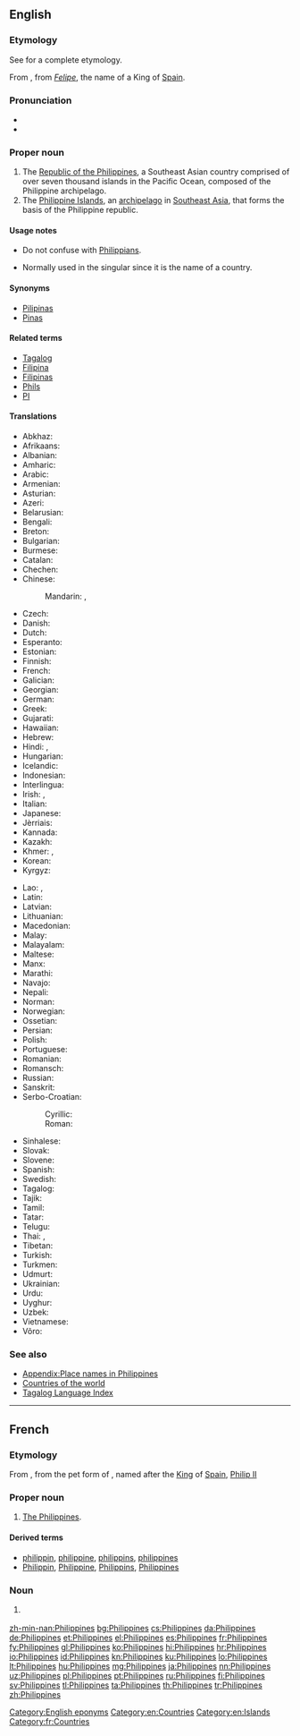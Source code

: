 {{also|philippines}}
==English==

===Etymology===
See {{pedia|Name of the Philippines}} for a complete etymology.

From {{etyl|es|en}} {{term|Filipinas|lang=es}}, from ''[[Felipe]]'', the name of a King of [[Spain]].

===Pronunciation===
* {{IPA|/ˈfɪlɪpinz/|/ˈfɪləpinz/}}
* {{audio|En-us-Philippines.ogg|Audio (US)}}

===Proper noun===
{{wikipedia}}
{{en-proper noun|head=the Philippines}}

# The [[Republic of the Philippines]], a Southeast Asian country comprised of over seven thousand islands in the Pacific Ocean, composed of the Philippine archipelago.
# The [[Philippine Islands]], an [[archipelago]] in [[Southeast Asia]], that forms the basis of the Philippine republic.

====Usage notes====
* Do not confuse with [[Philippians]].
* {{sense|country}} Normally used in the singular since it is the name of a country.

====Synonyms====
* [[Pilipinas]]
* [[Pinas]]

====Related terms====
* [[Tagalog]]
* [[Filipina]]
* [[Filipinas]]
* [[Phils]]
* [[PI]]

====Translations====
{{trans-top|Republic of the Philippines}}
* Abkhaz: {{t|ab|Филипинқәа|tr=Filipinķwa|sc=Cyrl}}
* Afrikaans: {{t|af|Filippyne}}
* Albanian: {{t|sq|Filipinet}}
* Amharic: {{t|am|ፊሊፒንስ|sc=Ethi}}
* Arabic: {{t|ar|الفلبين|m|tr=al-filibīn}}
* Armenian: {{t|hy|Ֆիլիպիններ|tr=Filipinner}}
* Asturian: {{t+|ast|Filipines|f-p}}
* Azeri: {{t+|az|Filippin}}
* Belarusian: {{t|be|Філіпіны|f-p|tr=Filipíny}}
* Bengali: {{t|bn|ফিলিপাইন|tr=philipa'in|sc=Beng}}
* Breton: {{t|br|Filipinez}}
* Bulgarian: {{t+|bg|Филипини|p|tr=Filipíni|sc=Cyrl}}
* Burmese: {{t|my|ဖိလစ်ပိုင်နိုင်ငံ|sc=Mymr}}
* Catalan: {{t+|ca|Filipines|f-p}}
* Chechen: {{t|ce|Филиппин|tr=Filippin}}
* Chinese:
*: Mandarin: {{t+|cmn|菲律賓|sc=Hani}}, {{t+|cmn|菲律宾|tr=Fēilùbīn|sc=Hani}}
* Czech: {{t+|cs|Filipíny|f-p}}
* Danish: {{t+|da|Filippinerne}}
* Dutch: {{t+|nl|Filipijnen|p}}
* Esperanto: {{t|eo|Tagalogj|p}}
* Estonian: {{t+|et|Filipiinid}}
* Finnish: {{t+|fi|Filippiinit|p}}
* French: {{t+|fr|Philippines|f-p}}
* Galician: {{t+|gl|Filipinas|f-p}}
* Georgian: {{t|ka|ფილიპინები|tr=p’ilipinebi|sc=Geor}}
* German: {{t+|de|Philippinen|p}}
* Greek: {{t+|el|Φιλιππίνες|tr=Philippínes}}
* Gujarati: {{t|gu|ફીલીપાઈન્સ|tr=phīlīpā'īns|sc=Gujr}}
* Hawaiian: {{t|haw|ʻĀina Pilipino}}
* Hebrew: {{t|he|הפיליפינים|p|tr=ha-filipinim}}
* Hindi: {{t+|hi|फ़िलीपीन्स|tr=filīpīns|sc=Deva}}, {{t|hi|फिलीपिंस|tr=philīpins|sc=Deva}}
* Hungarian: {{t+|hu|Fülöp-szigetek|p}}
* Icelandic: {{t+|is|Filippseyjar|f-p}}
* Indonesian: {{t|id|Filipina}}
* Interlingua: {{t|ia|Philippinas}}
* Irish: {{t|ga|Oileáin Fhilipíneacha|alt=Na hOileáin Fhilipíneacha|m-p}}, {{t|ga|Poblacht na nOileán Filipíneach|f}}
* Italian: {{t|it|Filippine|f-p}}
* Japanese: {{t+|ja|フィリピン|tr=Firipin}}
* Jèrriais: {{t|roa-jer|Ph'lippinnes|f-p}}
* Kannada: {{t+|kn|ಫಿಲಿಪ್ಪೀನ್ಸ್|tr=philippīns|sc=Knda}}
* Kazakh: {{t|kk|Филиппиндер|tr=Fïlïppïnder|sc=Cyrl}}
* Khmer: {{t|km|ហ្វីលីព្ពីន|sc=Khmr|tr=fiiliippiin}}, {{t|km|ហ្វីលីពីន|sc=Khmr|tr=fiiliipiin}}
* Korean: {{t+|ko|필리핀|tr=Pillipin|sc=Hang}}
* Kyrgyz: {{t|ky|Филиппиндер|tr=Filippinder|sc=Cyrl}}
{{trans-mid}}
* Lao: {{t+|lo|ຟິລິບປິນ|tr=filippin|sc=Laoo}}, {{t|lo|ປະເທດຟິລິບປິນ|tr=patheet filippin|sc=Laoo}}
* Latin: {{t+|la|Philippinae|f-p}}
* Latvian: {{t|lv|Filipīnas}}
* Lithuanian: {{t+|lt|Filipinai}}
* Macedonian: {{t|mk|Филипини|f-p|tr=Filipíni}}
* Malay: {{t|ms|Filipina}}
* Malayalam: {{t|ml|ഫിലിപ്പീൻസ്|sc=Mlym}}
* Maltese: {{t|mt|Filippini|alt=il-Filippini}}
* Manx: {{t|gv|Ellanyn Philippeenagh|alt=Ny hEllanyn Philippeenagh|m-p}}
* Marathi: {{t|mr|फिलिपाईन्स|tr=philipā'īns|sc=Deva}}
* Navajo: {{t|nv|Kéyah Dańlíinii}}
* Nepali: {{t|ne|फिलिपिन्स|tr=philipins|sc=Deva}}
* Norman: {{t|roa-nor|Îles Phelippènes|f-p}}
* Norwegian: {{t+|no|Filippinene}}
* Ossetian: {{t|os|Филиппинтӕ|tr=Filippintæ|sc=Cyrl}}
* Persian: {{t+|fa|فیلیپین|tr=Filipin}}
* Polish: {{t+|pl|Filipiny|p}}
* Portuguese: {{t+|pt|Filipinas|f-p}}
* Romanian: {{t|ro|Filipine|f-p}}
* Romansch: {{t|rm|Filippinas|f-p}}
* Russian: {{t+|ru|Филиппины|f-p|tr=Filippíny}}
* Sanskrit: {{t|sa|फिलिपीन्स|tr=philipīnsa|sc=Deva}}
* Serbo-Croatian:
*: Cyrillic: {{t|sh|Филипи́ни|m-p|sc=Cyrl}}
*: Roman: {{t|sh|Filipíni|m-p}}
* Sinhalese: {{t|si|පිලිපීනය|tr=pilipīnaya|sc=Sinh}}
* Slovak: {{t|sk|Filipíny|f-p}}
* Slovene: {{t|sl|Filipíni|m-p}}
* Spanish: {{t+|es|Filipinas|f-p}}
* Swedish: {{t+|sv|Filippinerna}}
* Tagalog: {{t+|tl|Pilipinas}}
* Tajik: {{t|tg|Филиппин|tr=Filippin|sc=Cyrl}}
* Tamil: {{t|ta|பிலிப்பீன்சு|tr=pilippīṉcu|sc=Taml}}
* Tatar: {{t|tt|Филиппиннар|tr=Filippinnar|sc=Cyrl}}
* Telugu: {{t+|te|ఫిలిప్పీన్స్|tr=philippīns|sc=Telu}}
* Thai: {{t+|th|ฟิลิปปินส์|tr=fílípbpin}}, {{t|th|ประเทศฟิลิปปินส์|tr=bpràtâyt fílípbpin|sc=Thai}}
* Tibetan: {{t|bo|ཧྥི་ལི་པིན|alt=ཧྥི་ལི་པིན།|sc=Tibt|tr=phi li pin}}
* Turkish: {{t+|tr|Filipinler|p}}
* Turkmen: {{t|tk|Filippinler}}
* Udmurt: {{t|udm|Филиппинъёс|tr=Filippinʺjos}}
* Ukrainian: {{t+|uk|Філіппіни|f-p|tr=Filippíny}}
* Urdu: {{t|ur|فلپائن|tr=filipāʾin|sc=ur-Arab}}
* Uyghur: {{t|ug|فىلىپپىن|tr=filippin|sc=ug-Arab}}
* Uzbek: {{t+|uz|Filippin}}
* Vietnamese: {{t|vi|Philippines}}
* Võro: {{t|vro|Filipiiniq}}
{{trans-bottom}}

===See also===
* [[Appendix:Place names in Philippines]]
* [[Appendix:Countries of the world|Countries of the world]]
* [[Index:Tagalog|Tagalog Language Index]]

[[Category:English eponyms]]
[[Category:en:Countries]]
[[Category:en:Islands]]

----

==French==

===Etymology===
{{suffix|Philippe|in|e|s|lang=fr}} From {{etyl|es|fr}} {{term|Filipinas|lang=es}}, from the pet form of {{term|Filipe|lang=es|tr=French: [[Philippe]]|gloss=[[Philip]]}}, named after the [[king|King]] of [[Spain]], [[w:Philip II of Spain|Philip II]]

===Proper noun===
{{fr-proper noun}} {{g|f-p|lang=fr}}

# [[#English|The Philippines]].

====Derived terms====
* [[philippin]], [[philippine]], [[philippins]], [[philippines]]
* [[Philippin]], [[Philippine]], [[Philippins]], [[#French|Philippines]]

===Noun===
{{head|fr|plural|g=f-p}}

# {{plural of|Philippine|lang=fr}} {{feminine of|Philippins|lang=fr}}

[[Category:fr:Countries]]

[[zh-min-nan:Philippines]]
[[bg:Philippines]]
[[cs:Philippines]]
[[da:Philippines]]
[[de:Philippines]]
[[et:Philippines]]
[[el:Philippines]]
[[es:Philippines]]
[[fr:Philippines]]
[[fy:Philippines]]
[[gl:Philippines]]
[[ko:Philippines]]
[[hi:Philippines]]
[[hr:Philippines]]
[[io:Philippines]]
[[id:Philippines]]
[[kn:Philippines]]
[[ku:Philippines]]
[[lo:Philippines]]
[[lt:Philippines]]
[[hu:Philippines]]
[[mg:Philippines]]
[[ja:Philippines]]
[[nn:Philippines]]
[[uz:Philippines]]
[[pl:Philippines]]
[[pt:Philippines]]
[[ru:Philippines]]
[[fi:Philippines]]
[[sv:Philippines]]
[[tl:Philippines]]
[[ta:Philippines]]
[[th:Philippines]]
[[tr:Philippines]]
[[zh:Philippines]]
